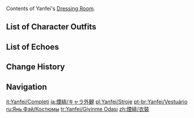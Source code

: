 {{CharacterTabs}}
Contents of Yanfei's [[Dressing Room]].

==List of Character Outfits==
{{Outfits by Category Table|Yanfei Outfits|nocharacter=1}}

==List of Echoes==
{{Echoes by Category Table|Yanfei Echoes|nocharacter=1}}

==Change History==
{{Change History|1.5}}

==Navigation==
{{Character Navbox|Dressing Room}}

[[it:Yanfei/Completi]]
[[ja:煙緋/キャラ外観]]
[[pl:Yanfei/Stroje]]
[[pt-br:Yanfei/Vestuário]]
[[ru:Янь Фэй/Костюмы]]
[[tr:Yanfei/Giyinme Odası]]
[[zh:煙緋/衣裝]]